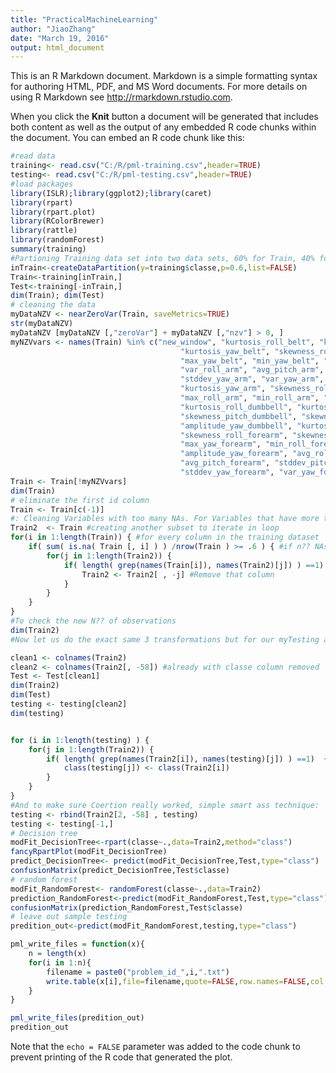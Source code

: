 ---
title: "PracticalMachineLearning"
author: "JiaoZhang"
date: "March 19, 2016"
output: html_document
---

This is an R Markdown document. Markdown is a simple formatting syntax for authoring HTML, PDF, and MS Word documents. For more details on using R Markdown see <http://rmarkdown.rstudio.com>.

When you click the **Knit** button a document will be generated that includes both content as well as the output of any embedded R code chunks within the document. You can embed an R code chunk like this:

```{r}
#read data
training<- read.csv("C:/R/pml-training.csv",header=TRUE)
testing<- read.csv("C:/R/pml-testing.csv",header=TRUE)
#load packages
library(ISLR);library(ggplot2);library(caret)
library(rpart)
library(rpart.plot)
library(RColorBrewer)
library(rattle)
library(randomForest)
summary(training)
#Partioning Training data set into two data sets, 60% for Train, 40% for Test
inTrain<-createDataPartition(y=training$classe,p=0.6,list=FALSE)
Train<-training[inTrain,]
Test<-training[-inTrain,]
dim(Train); dim(Test)
# cleaning the data
myDataNZV <- nearZeroVar(Train, saveMetrics=TRUE)
str(myDataNZV)
myDataNZV [myDataNZV [,"zeroVar"] + myDataNZV [,"nzv"] > 0, ]
myNZVvars <- names(Train) %in% c("new_window", "kurtosis_roll_belt", "kurtosis_picth_belt",
                                      "kurtosis_yaw_belt", "skewness_roll_belt", "skewness_roll_belt.1", "skewness_yaw_belt",
                                      "max_yaw_belt", "min_yaw_belt", "amplitude_yaw_belt", "avg_roll_arm", "stddev_roll_arm",
                                      "var_roll_arm", "avg_pitch_arm", "stddev_pitch_arm", "var_pitch_arm", "avg_yaw_arm",
                                      "stddev_yaw_arm", "var_yaw_arm", "kurtosis_roll_arm", "kurtosis_picth_arm",
                                      "kurtosis_yaw_arm", "skewness_roll_arm", "skewness_pitch_arm", "skewness_yaw_arm",
                                      "max_roll_arm", "min_roll_arm", "min_pitch_arm", "amplitude_roll_arm", "amplitude_pitch_arm",
                                      "kurtosis_roll_dumbbell", "kurtosis_picth_dumbbell", "kurtosis_yaw_dumbbell", "skewness_roll_dumbbell",
                                      "skewness_pitch_dumbbell", "skewness_yaw_dumbbell", "max_yaw_dumbbell", "min_yaw_dumbbell",
                                      "amplitude_yaw_dumbbell", "kurtosis_roll_forearm", "kurtosis_picth_forearm", "kurtosis_yaw_forearm",
                                      "skewness_roll_forearm", "skewness_pitch_forearm", "skewness_yaw_forearm", "max_roll_forearm",
                                      "max_yaw_forearm", "min_roll_forearm", "min_yaw_forearm", "amplitude_roll_forearm",
                                      "amplitude_yaw_forearm", "avg_roll_forearm", "stddev_roll_forearm", "var_roll_forearm",
                                      "avg_pitch_forearm", "stddev_pitch_forearm", "var_pitch_forearm", "avg_yaw_forearm",
                                      "stddev_yaw_forearm", "var_yaw_forearm")
Train <- Train[!myNZVvars]
dim(Train)
# eliminate the first id column
Train <- Train[c(-1)]
#: Cleaning Variables with too many NAs. For Variables that have more than a 60% threshold of NA's I'm going to leave them out
Train2  <- Train #creating another subset to iterate in loop
for(i in 1:length(Train)) { #for every column in the training dataset
    if( sum( is.na( Train [, i] ) ) /nrow(Train ) >= .6 ) { #if n?? NAs > 60% of total observations
        for(j in 1:length(Train2)) {
            if( length( grep(names(Train[i]), names(Train2)[j]) ) ==1)  { #if the columns are the same:
                Train2 <- Train2[ , -j] #Remove that column
            }   
        } 
    }
}
#To check the new N?? of observations
dim(Train2)
#Now let us do the exact same 3 transformations but for our myTesting and testing data sets.

clean1 <- colnames(Train2)
clean2 <- colnames(Train2[, -58]) #already with classe column removed
Test <- Test[clean1]
dim(Train2)
dim(Test)
testing <- testing[clean2]
dim(testing)


for (i in 1:length(testing) ) {
    for(j in 1:length(Train2)) {
        if( length( grep(names(Train2[i]), names(testing)[j]) ) ==1)  {
            class(testing[j]) <- class(Train2[i])
        }      
    }      
}
#And to make sure Coertion really worked, simple smart ass technique:
testing <- rbind(Train2[2, -58] , testing) 
testing <- testing[-1,]
# Decision tree
modFit_DecisionTree<-rpart(classe~.,data=Train2,method="class")
fancyRpartPlot(modFit_DecisionTree)
predict_DecisionTree<- predict(modFit_DecisionTree,Test,type="class")
confusionMatrix(predict_DecisionTree,Test$classe)
# random forest
modFit_RandomForest<- randomForest(classe~.,data=Train2)
prediction_RandomForest<-predict(modFit_RandomForest,Test,type="class")
confusionMatrix(prediction_RandomForest,Test$classe)
# leave out sample testing
predition_out<-predict(modFit_RandomForest,testing,type="class")

pml_write_files = function(x){
    n = length(x)
    for(i in 1:n){
        filename = paste0("problem_id_",i,".txt")
        write.table(x[i],file=filename,quote=FALSE,row.names=FALSE,col.names=FALSE)
    }
}

pml_write_files(predition_out)
predition_out
```



Note that the `echo = FALSE` parameter was added to the code chunk to prevent printing of the R code that generated the plot.
